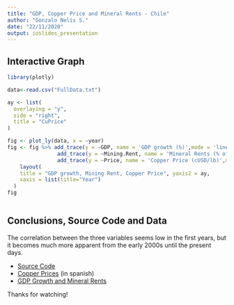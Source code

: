 ```yaml
---
title: "GDP, Copper Price and Mineral Rents - Chile"
author: "Gonzalo Nelis S."
date: "22/11/2020"
output: ioslides_presentation
---
```


## Interactive Graph

```r
library(plotly)

data<-read.csv("FullData.txt")

ay <- list(
  overlaying = "y",
  side = "right",
  title = "CuPrice"
)

fig <- plot_ly(data, x = ~year)
fig <- fig %>% add_trace(y = ~GDP, name = 'GDP growth (%)',mode = 'lines') %>%
                add_trace(y = ~Mining.Rent, name = 'Mineral Rents (% of GDP)',mode = 'lines') %>%
                add_trace(y = ~Price, name = 'Copper Price (cUSD/lb)',mode = 'lines', yaxis = "y2") %>%
    layout(
    title = "GDP growth, Mining Rent, Copper Price", yaxis2 = ay,
    xaxis = list(title="Year")
  )
fig
    
```


## Conclusions, Source Code and Data

The correlation between the three variables seems low in the first years, but it becomes much more apparent from the early 2000s until the present days.

- [Source Code](https://github.com/gnelis/DataProduct_week3)
- [Copper Prices](https://www.cochilco.cl/Paginas/Estadisticas/Bases%20de%20Datos/Precio-de-los-Metales.aspx) (in spanish)
- [GDP Growth and Mineral Rents](https://data.worldbank.org/country/chile)

Thanks for watching!





